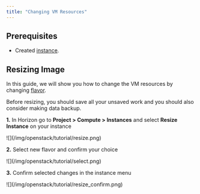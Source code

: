 ```yaml
---
title: "Changing VM Resources"
---
```

## Prerequisites

- Created [instance](../getting-started/creating-first-infrastructure.md).

## Resizing Image

In this guide, we will show you how to change the VM resources by changing [flavor](../technical-reference/flavors.md).

Before resizing, you should save all your unsaved work and you should also consider making data backup.

**1.** In Horizon go to **Project &gt; Compute &gt; Instances** and select **Resize Instance** on your instance

<Callout type="info" title="Example">
    ![](/img/openstack/tutorial/resize.png)
</Callout>

**2.** Select new flavor and confirm your choice

<Callout type="info" title="Example">
    ![](/img/openstack/tutorial/select.png)
</Callout>

**3.** Confirm selected changes in the instance menu

<Callout type="info" title="Example">
    ![](/img/openstack/tutorial/resize_confirm.png)
</Callout>
